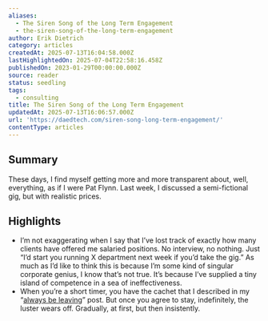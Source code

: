 ```yaml
---
aliases:
  - The Siren Song of the Long Term Engagement
  - the-siren-song-of-the-long-term-engagement
author: Erik Dietrich
category: articles
createdAt: 2025-07-13T16:04:58.000Z
lastHighlightedOn: 2025-07-04T22:58:16.458Z
publishedOn: 2023-01-29T00:00:00.000Z
source: reader
status: seedling
tags:
  - consulting
title: The Siren Song of the Long Term Engagement
updatedAt: 2025-07-13T16:06:57.000Z
url: 'https://daedtech.com/siren-song-long-term-engagement/'
contentType: articles
---
```

## Summary

These days, I find myself getting more and more transparent about, well, everything, as if I were Pat Flynn. Last week, I discussed a semi-fictional gig, but with realistic prices.

## Highlights

- I’m not exaggerating when I say that I’ve lost track of exactly how many clients have offered me salaried positions. No interview, no nothing. Just “I’d start you running X department next week if you’d take the gig.” As much as I’d like to think this is because I’m some kind of singular corporate genius, I know that’s not true. It’s because I’ve supplied a tiny island of competence in a sea of ineffectiveness.
- When you’re a short timer, you have the cachet that I described in my “[always be leaving](https://www.daedtech.com/always-be-leaving/)” post. But once you agree to stay, indefinitely, the luster wears off. Gradually, at first, but then insistently.
